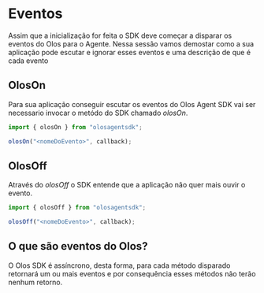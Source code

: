 # Eventos

Assim que a inicialização for feita o SDK deve começar a disparar os eventos do Olos para o Agente. Nessa sessão vamos demostar como a sua aplicação pode escutar e ignorar esses eventos e uma descrição de que é cada evento

## OlosOn

Para sua aplicação conseguir escutar os eventos do Olos Agent SDK vai ser necessario invocar o metódo do SDK chamado _olosOn_.

```js copy
import { olosOn } from "olosagentsdk";

olosOn("<nomeDoEvento>", callback);
```

## OlosOff

Através do _olosOff_ o SDK entende que a aplicação não quer mais ouvir o evento.

```js copy
import { olosOff } from "olosagentsdk";

olosOff("<nomeDoEvento>", callback);
```

## O que são eventos do Olos?

O Olos SDK é assíncrono, desta forma, para cada método disparado retornará um ou mais eventos e por consequência esses métodos não terão nenhum retorno.
